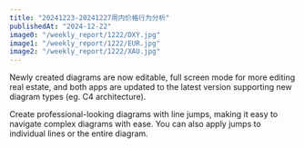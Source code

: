 ```yaml
---
title: "20241223-20241227周内价格行为分析"
publishedAt: "2024-12-22"
image0: "/weekly_report/1222/DXY.jpg"
image1: "/weekly_report/1222/EUR.jpg"
image2: "/weekly_report/1222/XAU.jpg"
---
```


Newly created diagrams are now editable, full screen mode for more editing real estate, and both apps are updated to the latest version supporting new diagram types (eg. C4 architecture).

Create professional-looking diagrams with line jumps, making it easy to navigate complex diagrams with ease. You can also apply jumps to individual lines or the entire diagram.
